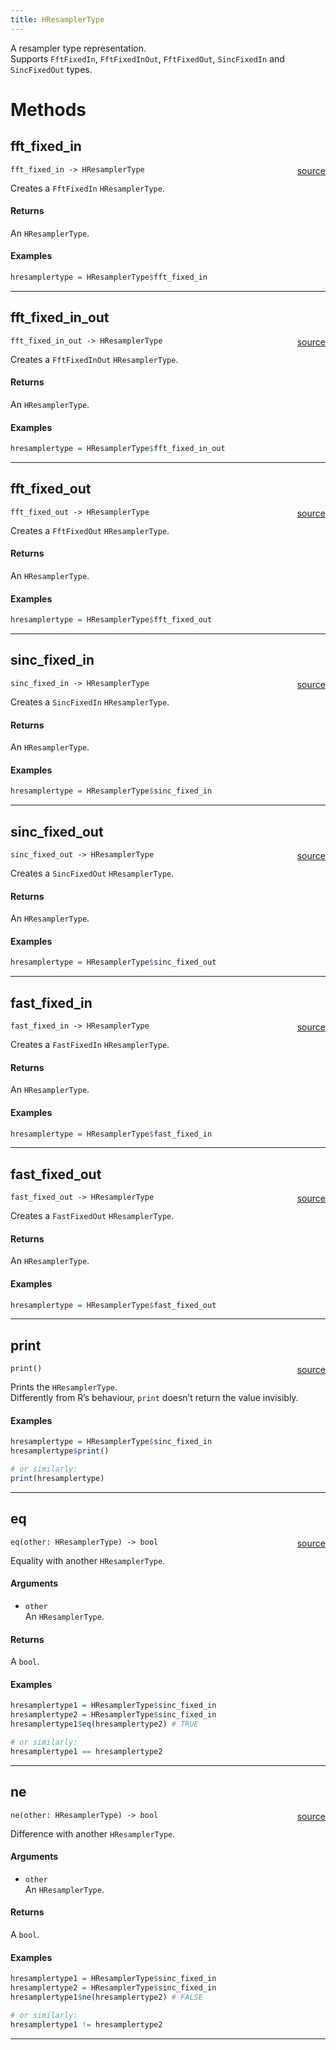 ```yaml
---
title: HResamplerType
---
```


A resampler type representation. \
Supports `FftFixedIn`, `FftFixedInOut`, `FftFixedOut`, `SincFixedIn` and `SincFixedOut` types. \

# Methods

## fft_fixed_in

`fft_fixed_in -> HResamplerType` <span style="float: right;"> [source](https://www.github.com/daniellga/harmonium/blob/master/r-harmonium/src/rust/src/./hresamplertype.rs#L42) </span> \

Creates a `FftFixedIn` `HResamplerType`. \

#### Returns

An `HResamplerType`. \

#### Examples

```r
hresamplertype = HResamplerType$fft_fixed_in
```

_________

## fft_fixed_in_out

`fft_fixed_in_out -> HResamplerType` <span style="float: right;"> [source](https://www.github.com/daniellga/harmonium/blob/master/r-harmonium/src/rust/src/./hresamplertype.rs#L65) </span> \

Creates a `FftFixedInOut` `HResamplerType`. \

#### Returns

An `HResamplerType`. \

#### Examples

```r
hresamplertype = HResamplerType$fft_fixed_in_out
```

_________

## fft_fixed_out

`fft_fixed_out -> HResamplerType` <span style="float: right;"> [source](https://www.github.com/daniellga/harmonium/blob/master/r-harmonium/src/rust/src/./hresamplertype.rs#L88) </span> \

Creates a `FftFixedOut` `HResamplerType`. \

#### Returns

An `HResamplerType`. \

#### Examples

```r
hresamplertype = HResamplerType$fft_fixed_out
```

_________

## sinc_fixed_in

`sinc_fixed_in -> HResamplerType` <span style="float: right;"> [source](https://www.github.com/daniellga/harmonium/blob/master/r-harmonium/src/rust/src/./hresamplertype.rs#L111) </span> \

Creates a `SincFixedIn` `HResamplerType`. \

#### Returns

An `HResamplerType`. \

#### Examples

```r
hresamplertype = HResamplerType$sinc_fixed_in
```

_________

## sinc_fixed_out

`sinc_fixed_out -> HResamplerType` <span style="float: right;"> [source](https://www.github.com/daniellga/harmonium/blob/master/r-harmonium/src/rust/src/./hresamplertype.rs#L134) </span> \

Creates a `SincFixedOut` `HResamplerType`. \

#### Returns

An `HResamplerType`. \

#### Examples

```r
hresamplertype = HResamplerType$sinc_fixed_out
```

_________

## fast_fixed_in

`fast_fixed_in -> HResamplerType` <span style="float: right;"> [source](https://www.github.com/daniellga/harmonium/blob/master/r-harmonium/src/rust/src/./hresamplertype.rs#L157) </span> \

Creates a `FastFixedIn` `HResamplerType`. \

#### Returns

An `HResamplerType`. \

#### Examples

```r
hresamplertype = HResamplerType$fast_fixed_in
```

_________

## fast_fixed_out

`fast_fixed_out -> HResamplerType` <span style="float: right;"> [source](https://www.github.com/daniellga/harmonium/blob/master/r-harmonium/src/rust/src/./hresamplertype.rs#L180) </span> \

Creates a `FastFixedOut` `HResamplerType`. \

#### Returns

An `HResamplerType`. \

#### Examples

```r
hresamplertype = HResamplerType$fast_fixed_out
```

_________

## print

`print()` <span style="float: right;"> [source](https://www.github.com/daniellga/harmonium/blob/master/r-harmonium/src/rust/src/./hresamplertype.rs#L204) </span> \

Prints the `HResamplerType`. \
Differently from R's behaviour, `print` doesn't return the value invisibly. \

#### Examples

```r
hresamplertype = HResamplerType$sinc_fixed_in
hresamplertype$print()

# or similarly:
print(hresamplertype)
```

_________

## eq

`eq(other: HResamplerType) -> bool` <span style="float: right;"> [source](https://www.github.com/daniellga/harmonium/blob/master/r-harmonium/src/rust/src/./hresamplertype.rs#L237) </span> \

Equality with another `HResamplerType`.

#### Arguments

* `other` \
An `HResamplerType`. \

#### Returns

A `bool`.

#### Examples

```r
hresamplertype1 = HResamplerType$sinc_fixed_in
hresamplertype2 = HResamplerType$sinc_fixed_in
hresamplertype1$eq(hresamplertype2) # TRUE

# or similarly:
hresamplertype1 == hresamplertype2
```

_________

## ne

`ne(other: HResamplerType) -> bool` <span style="float: right;"> [source](https://www.github.com/daniellga/harmonium/blob/master/r-harmonium/src/rust/src/./hresamplertype.rs#L270) </span> \

Difference with another `HResamplerType`.

#### Arguments

* `other` \
An `HResamplerType`. \

#### Returns

A `bool`.

#### Examples

```r
hresamplertype1 = HResamplerType$sinc_fixed_in
hresamplertype2 = HResamplerType$sinc_fixed_in
hresamplertype1$ne(hresamplertype2) # FALSE

# or similarly:
hresamplertype1 != hresamplertype2
```

_________
